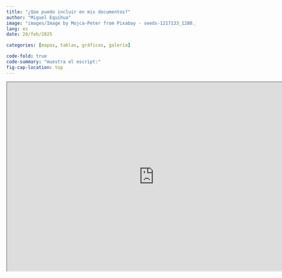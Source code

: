```yaml
---
title: "¿Qúe puedo incluir en mis documentos?"
author: "Miguel Equihua"
image: "images/Image by Mojca-Peter from Pixabay - seeds-1217133_1280.jpg"
lang: es
date: 28/feb/2025

categories: [mapas, tablas, gráficas, galería]

code-fold: true
code-summary: "muestra el escript:"
fig-cap-location: top
---
```





```{=html}
<iframe width="780" height="500" src="https://quarto.org/docs/gallery/" title="Webpage example"></iframe>
```